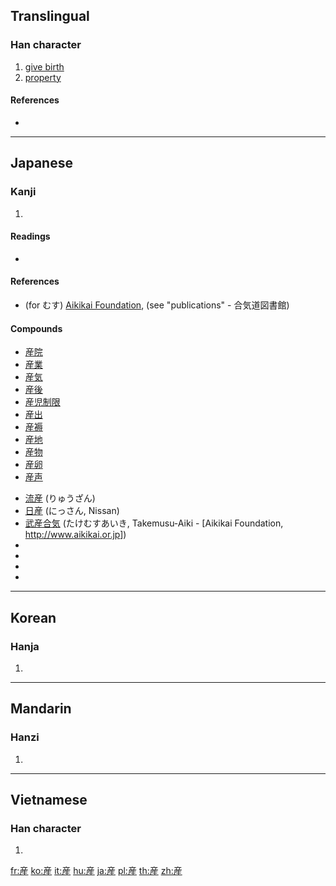 {{also|产|產}}
==Translingual==

===Han character===
{{Han char|rn=100|rad=生|as=06|sn=11|four=|canj=卜竹竹手一 (YHHQM)}}

# [[give birth]]
# [[property]] {{qualifier|Japanese}} <!-- I don’t know if this is restricted to Japanese, but it’s found in [[共産]] ‘communist’ (share property) and [[不動産]] ‘real estate’ (non-moving property) -->

====References====
* {{Han ref|kx=0755.111|dkj=21684|hdz=42577.150|uh=7523|ud=29987}}

----

==Japanese==

===Kanji===
{{ja-kanji|grade=4|rs=生06}}

# {{defn|lang=ja|sort=生06}}

====Readings====
* {{ja-readings|on=[[さん]] (san)|kun=[[うまれる]] (umareru), [[うぶ]] (ubu), [[うむ]] (umu),　[[むす]] (musu)}}

====References====
* (for むす) [http://www.aikikai.or.jp Aikikai Foundation], (see "publications" - 合気道図書館)

====Compounds====
{{top2}}
* [[産院]]
* [[産業]]
* [[産気]]
* [[産後]]
* [[産児制限]]
* [[産出]]
* [[産褥]]
* [[産地]]
* [[産物]]
* [[産卵]]
* [[産声]]
{{mid2}}
* [[流産]] (りゅうざん)
* [[日産]] (にっさん, Nissan)
* [[武産合気]] (たけむすあいき, Takemusu-Aiki - [Aikikai Foundation, http://www.aikikai.or.jp])
* {{term|共産||[[communist]]|tr=[[きょうさん]], [[kyōsan]]|lang=ja|sc=Jpan}}
* {{term|共産主義||[[communism]]|tr=[[きょうさんしゅぎ]], [[kyōsanshugi]]|lang=ja|sc=Jpan}}
* {{term|共産党||[[communist]] [[party]]|tr=[[きょうさんとう]], [[kyōsantō]]|lang=ja|sc=Jpan}}
* {{term|共産党宣言||[[communist]] [[party]] [[manifesto]]|tr=[[きょうさんとうせんげん]], [[kyōsantō sengen]]|lang=ja|sc=Jpan}}
{{bottom}}
----

==Korean==

===Hanja===
{{ko-hanja|hangeul=[[산]]|eumhun=|rv=san|mr=san|y=san}}

# {{defn|lang=ko|sort=生06}}

----

==Mandarin==

===Hanzi===
{{cmn-hanzi|sim=产|pin=[[chǎn]] ([[chan3]])|wg=ch'an<sup>3</sup>}}

# {{defn|lang=cmn|sort=生06}}

----

==Vietnamese==

===Han character===
{{vi-hantu|[[sản]]|rs=生06}}

# {{defn|lang=vi|sort=生06}}

[[fr:産]]
[[ko:産]]
[[it:産]]
[[hu:産]]
[[ja:産]]
[[pl:産]]
[[th:産]]
[[zh:産]]